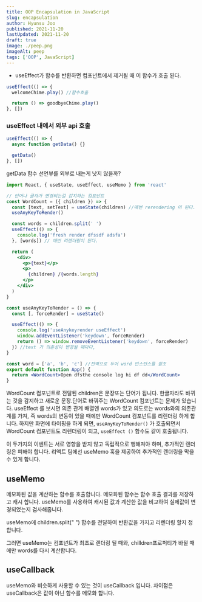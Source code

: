 ```yaml
---
title: OOP Encapsulation in JavaScript
slug: encapsulation
author: Hyunsu Joo
published: 2021-11-20
lastUpdated: 2021-11-20
draft: true
image: ./peep.png
imageAlt: peep
tags: ['OOP', JavaScript]
---
```


- useEffect가 함수를 반환하면 컴포넌트에서 제거될 때 이 함수가 호출 된다.

```jsx
useEffect(() => {
  welcomeChime.play() //함수호출

  return () => goodbyeChime.play()
}, [])
```

### useEffect 내에서 외부 api 호출

```jsx
useEffect(() => {
  async function getData() {}

  getData()
}, [])
```

getData 함수 선언부를 외부로 내는게 낫지 않을까?

```jsx
import React, { useState, useEffect, useMemo } from 'react'

// 단어나 글자가 변경되는걸 감지하는 컴포넌트
const WordCount = ({ children }) => {
  const [text, setText] = useState(children) //매번 rerendering 이 된다.
  useAnyKeyToRender()

  const words = children.split(' ')
  useEffect(() => {
    console.log('fresh render dfssdf adsfa')
  }, [words]) // 매번 리렌더링이 된다.

  return (
    <div>
      <p>{text}</p>
      <p>
        {children} /{words.length}
      </p>
    </div>
  )
}

const useAnyKeyToRender = () => {
  const [, forceRender] = useState()

  useEffect(() => {
    console.log('useAnykeyrender useEffect')
    window.addEventListener('keydown', forceRender)
    return () => window.removeEventListener('keydown', forceRender)
  }) //text 가 의존성이 변경될 때마다,
}

const word = ['a', 'b', 'c'] //전역으로 두어 word 인스턴스를 참조
export default function App() {
  return <WordCount>Open dfsthe console log hi df dd</WordCount>
}
```

WordCount 컴포넌트로 전달된 children은 문장또는 단어가 됩니다. 한글자라도 바뀌는 것을 감지하고 새로운 문장.단어로 바꿔주는 WordCount 컴포넌트는
문제가 있습니다.
useEffect 를 보시면 의존 관계 배열엔 words가 있고 의도로는 words와의 의존관계를 가져, 즉 words의 변동이 있을 때에만
WordCount 컴포넌트를 리렌더링 하게 합니다. 하지만 화면에 타이핑을 하게 되면, `useAnyKeyToRender()` 가 호출되면서
WordCount 컴포넌트도 리렌더링이 되고, `useEffect ()` 함수도 같이 호출됩니다.

이 두가지의 이벤트는 서로 영향을 받지 않고 독립적으로 행해져야 하며, 추가적인 렌더링은 피해야 합니다.
리액트 팀에선 useMemo 훅을 제공하여 추가적인 렌더링을 막을 수 있게 합니다.

## useMemo

메모화된 값을 계산하는 함수를 호출합니다. 메모화된 함수는 함수 호출 결과를 저장하고 캐시 합니다.
useMemo를 사용하여 캐시된 값과 계산한 값을 비교하여 실제값이 변경되었는지 검사해줍니다.

useMemo에 children.split(" ") 함수를 전달하여 반환값을 가지고 리렌더링 할지 정합니다.

그러면 useMemo는 컴포넌트가 최초로 렌더링 될 때와, chilldren프로퍼티가 바뀔 때에만 words를 다시 계산합니다.

## useCallback

useMemo와 비슷하게 사용할 수 있는 것이 useCallback 입니다.
차이점은 useCallback은 값이 아닌 함수를 메모화 합니다.
